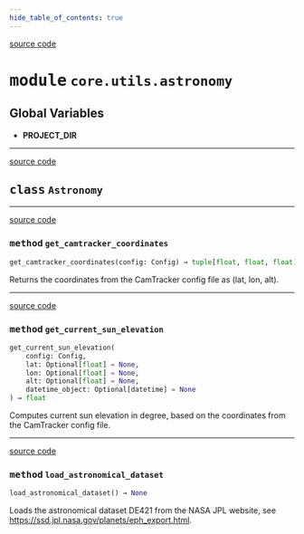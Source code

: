 ```yaml
---
hide_table_of_contents: true
---
```


<!-- markdownlint-disable -->

<a href="https://github.com/tum-esm/pyra/tree/main/packages/core/utils/astronomy.py#L0" className="SourceCodeLinkBadge">source code</a>

# <kbd>module</kbd> `core.utils.astronomy`




**Global Variables**
---------------
- **PROJECT_DIR**


---

<a href="https://github.com/tum-esm/pyra/tree/main/packages/core/utils/astronomy.py#L11" className="SourceCodeLinkBadge">source code</a>

## <kbd>class</kbd> `Astronomy`







---

<a href="https://github.com/tum-esm/pyra/tree/main/packages/core/utils/astronomy.py#L66" className="SourceCodeLinkBadge">source code</a>

### <kbd>method</kbd> `get_camtracker_coordinates`

```python
get_camtracker_coordinates(config: Config) → tuple[float, float, float]
```

Returns the coordinates from the CamTracker config file as (lat, lon, alt). 

---

<a href="https://github.com/tum-esm/pyra/tree/main/packages/core/utils/astronomy.py#L27" className="SourceCodeLinkBadge">source code</a>

### <kbd>method</kbd> `get_current_sun_elevation`

```python
get_current_sun_elevation(
    config: Config,
    lat: Optional[float] = None,
    lon: Optional[float] = None,
    alt: Optional[float] = None,
    datetime_object: Optional[datetime] = None
) → float
```

Computes current sun elevation in degree, based on the coordinates from the CamTracker config file. 

---

<a href="https://github.com/tum-esm/pyra/tree/main/packages/core/utils/astronomy.py#L14" className="SourceCodeLinkBadge">source code</a>

### <kbd>method</kbd> `load_astronomical_dataset`

```python
load_astronomical_dataset() → None
```

Loads the astronomical dataset DE421 from the NASA JPL website, see https://ssd.jpl.nasa.gov/planets/eph_export.html. 


